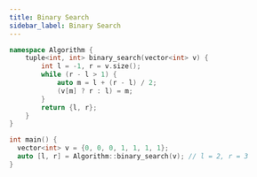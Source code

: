 ```yaml
---
title: Binary Search
sidebar_label: Binary Search
---
```


``` cpp
namespace Algorithm {
    tuple<int, int> binary_search(vector<int> v) {
        int l = -1, r = v.size();
        while (r - l > 1) {
            auto m = l + (r - l) / 2;
            (v[m] ? r : l) = m;
        }
        return {l, r};
    }
}

int main() {
  vector<int> v = {0, 0, 0, 1, 1, 1, 1};
  auto [l, r] = Algorithm::binary_search(v); // l = 2, r = 3
}
```